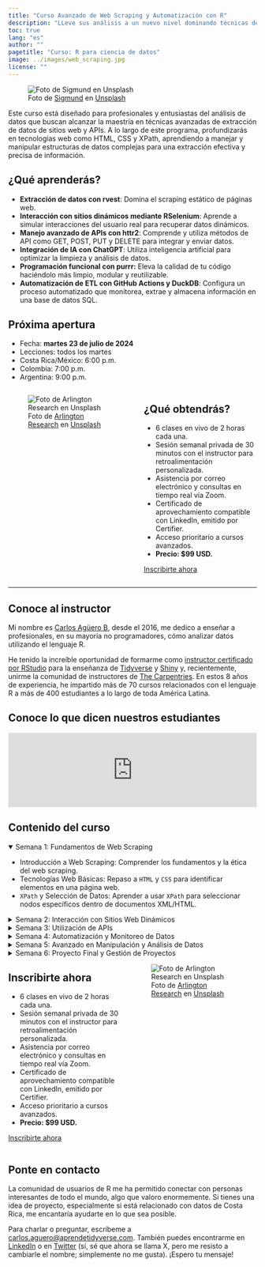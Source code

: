 ```yaml
---
title: "Curso Avanzado de Web Scraping y Automatización con R"
description: "LLeve sus análisis a un nuevo nivel dominando técnicas de Web Scraping y Automatización con R."
toc: true
lang: "es"
author: ""
pagetitle: "Curso: R para ciencia de datos"
image: ../images/web_scraping.jpg
license: ""
---
```


![Foto de <a href="https://unsplash.com/es/@sigmund?utm_content=creditCopyText&utm_medium=referral&utm_source=unsplash">Sigmund</a> en <a href="https://unsplash.com/es/fotos/monitor-de-computadora-de-pantalla-plana-negro-uo8Jfqdzs18?utm_content=creditCopyText&utm_medium=referral&utm_source=unsplash">Unsplash</a>](../images/web_scraping.jpg)

Este curso está diseñado para profesionales y entusiastas del análisis de datos que buscan alcanzar la maestría en técnicas avanzadas de extracción de datos de sitios web y APIs. A lo largo de este programa, profundizarás en tecnologías web como HTML, CSS y XPath, aprendiendo a manejar y manipular estructuras de datos complejas para una extracción efectiva y precisa de información.

## ¿Qué aprenderás?

+ **Extracción de datos con rvest**: Domina el scraping estático de páginas web.
+ **Interacción con sitios dinámicos mediante RSelenium**: Aprende a simular interacciones del usuario real para recuperar datos dinámicos.
+ **Manejo avanzado de APIs con httr2**: Comprende y utiliza métodos de API como GET, POST, PUT y DELETE para integrar y enviar datos.
+ **Integración de IA con ChatGPT**: Utiliza inteligencia artificial para optimizar la limpieza y análisis de datos.
+ **Programación funcional con purrr:** Eleva la calidad de tu código haciéndolo más limpio, modular y reutilizable.
+ **Automatización de ETL con GitHub Actions y DuckDB**: Configura un proceso automatizado que monitorea, extrae y almacena información en una base de datos SQL.

## Próxima apertura

+ Fecha: **martes 23 de julio de 2024**</mark>
+ Lecciones: todos los martes
+ Costa Rica/México: 6:00 p.m. 
+ Colombia: 7:00 p.m. 
+ Argentina: 9:00 p.m.

:::: {.columns}

::: {.column width="50%"}

![Foto de <a href="https://unsplash.com/es/@arlington_research?utm_content=creditCopyText&utm_medium=referral&utm_source=unsplash">Arlington Research</a> en <a href="https://unsplash.com/es/fotos/personas-desconocidas-que-usan-la-computadora-en-interiores-nFLmPAf9dVc?utm_content=creditCopyText&utm_medium=referral&utm_source=unsplash">Unsplash</a>](../images/prof.jpg)


:::

::: {.column width="45%"}
## ¿Qué obtendrás?

+ 6 clases en vivo de 2 horas cada una.
+ Sesión semanal privada de 30 minutos con el instructor para retroalimentación personalizada.
+ Asistencia por correo electrónico y consultas en tiempo real vía Zoom.
+ Certificado de aprovechamiento compatible con LinkedIn, emitido por Certifier.
+ Acceso prioritario a cursos avanzados.
+ **Precio: $99 USD.**

[Inscribirte ahora](https://tally.so/r/w2eqKL){.btn .btn-outline-primary .btn role="button"} 

:::

::::

---


## Conoce al instructor

Mi nombre es [Carlos Agüero B](www.linkedin.com/in/carlos-aguero-cr), desde el 2016, me dedico a enseñar a profesionales, en su mayoría no programadores, cómo analizar datos utilizando el lenguaje R. 

He tenido la increíble oportunidad de formarme como [instructor certificado por RStudio](https://education.rstudio.com/trainers/people/aguero+carlos/) para la enseñanza de [Tidyverse](https://www.tidyverse.org/) y [Shiny](https://shiny.posit.co/) y, recientemente, unirme la comunidad de instructores de [The Carpentries](https://carpentries.org/instructors/). En estos 8 años de experiencia, he impartido más de 70 cursos relacionados con el lenguaje R a más de 400 estudiantes a lo largo de toda América Latina. 

## Conoce lo que dicen nuestros estudiantes

```{=html}
<script type="text/javascript" src="https://testimonial.to/js/iframeResizer.min.js"></script>
```
<iframe id="testimonialto-carousel-r-para-ciencia-de-datos-tag-all-light" src="https://embed-v2.testimonial.to/carousel/all/r-para-ciencia-de-datos?theme=light&amp;autoplay=off&amp;showmore=off&amp;one-row=off&amp;hideSource&amp;same-height=off&amp;tag=all&amp;arrowColor=9BA9B4" frameborder="0" scrolling="no" width="100%">

</iframe>

```{=html}
<script type="text/javascript">iFrameResize({log: false, checkOrigin: false}, '#testimonialto-carousel-r-para-ciencia-de-datos-tag-all-light');</script>
```

## Contenido del curso 


<details open>
  <summary>Semana 1: Fundamentos de Web Scraping</summary>
+ Introducción a Web Scraping: Comprender los fundamentos y la ética del web scraping.
+ Tecnologías Web Básicas: Repaso a `HTML` y `CSS` para identificar elementos en una página web.
+ `XPath` y Selección de Datos: Aprender a usar `XPath` para seleccionar nodos específicos dentro de documentos XML/HTML.
</details>

<details>
  <summary>Semana 2: Interacción con Sitios Web Dinámicos</summary>
+ Introducción a `RSelenium`: Configuración y uso de Selenium para simular interacciones del usuario.
+ Scraping de Sitios Dinámicos: Técnicas para extraer datos de sitios que cargan contenido de manera dinámica.
</details>
    
<details>
  <summary>Semana 3: Utilización de APIs</summary>
+ Conceptos de API: Qué son las APIs, cómo funcionan, y su relevancia en el mundo moderno de la programación.
+ Uso de `httr2` para APIs: Realizar peticiones GET, POST, y más.
+ Autenticación y Seguridad: Manejo seguro de claves API y sesiones.
</details>


<details>
  <summary>Semana 4: Automatización y Monitoreo de Datos</summary>
+ Introducción a `GitHub Actions`: Automatizar scraping y otros scripts de R.
+ Proyecto de ETL con `DuckDB`: Diseño de un proceso ETL para recopilar, transformar y cargar datos.
</details>
    
<details>
  <summary>Semana 5: Avanzado en Manipulación y Análisis de Datos</summary>
    + Programación Funcional con `purrr`: Mejorar el código mediante funciones avanzadas en R.
    + Integración de `ChatGPT` para Análisis de Datos: Uso de IA para limpieza y análisis avanzados.
</details>

<details>
  <summary>Semana 6: Proyecto Final y Gestión de Proyectos</summary>
+ Implementación de Proyecto Completo: Aplicar todo lo aprendido en un proyecto integrador.
</details>
    
:::: {.columns}


::: {.column width="45%"}
## Inscribirte ahora

+ 6 clases en vivo de 2 horas cada una.
+ Sesión semanal privada de 30 minutos con el instructor para retroalimentación personalizada.
+ Asistencia por correo electrónico y consultas en tiempo real vía Zoom.
+ Certificado de aprovechamiento compatible con LinkedIn, emitido por Certifier.
+ Acceso prioritario a cursos avanzados.
+ **Precio: $99 USD.**

[Inscribirte ahora](https://tally.so/r/w2eqKL){.btn .btn-outline-primary .btn role="button"} 

:::

::: {.column width="50%"}

![Foto de <a href="https://unsplash.com/es/@arlington_research?utm_content=creditCopyText&utm_medium=referral&utm_source=unsplash">Arlington Research</a> en <a href="https://unsplash.com/es/fotos/personas-desconocidas-que-usan-la-computadora-en-interiores-nFLmPAf9dVc?utm_content=creditCopyText&utm_medium=referral&utm_source=unsplash">Unsplash</a>](../images/prof.jpg)


:::
::::

## Ponte en contacto

La comunidad de usuarios de R me ha permitido conectar con personas interesantes de todo el mundo, algo que valoro enormemente. Si tienes una idea de proyecto, especialmente si está relacionado con datos de Costa Rica, me encantaría ayudarte en lo que sea posible. 


Para charlar o preguntar, escríbeme a <a href="mailto:carlos.aguero@aprendetidyverse.com">carlos.aguero@aprendetidyverse.com</a>. También puedes encontrarme en [LinkedIn](https://www.linkedin.com/in/carlos-aguero-cr) o en [Twitter](https://twitter.com/dev_aguero) (sí, sé que ahora se llama X, pero me resisto a cambiarle el nombre; simplemente no me gusta). ¡Espero tu mensaje!

